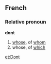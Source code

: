 ==French==
===Relative pronoun===
'''dont'''

#[[whose]], of [[whom]]
#whose, of [[which]]

[[et:Dont]]